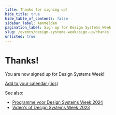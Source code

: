 ```yaml
---
title: Thanks for signing up!
hide_title: true
hide_table_of_contents: false
sidebar_label: Aanmelden
pagination_label: Sign up for Design Systems Week
slug: /events/design-systems-week/sign-up/thanks
unlisted: true
---
```


# Thanks!

You are now signed up for Design Systems Week!

[Add to your calendar (.ics)](/heartbeat/heartbeat.ics)

See also:

- [Programme voor Design Systems Week 2024](/events/design-systems-week-2024/en/program)
- [Video's of Design Systems Week 2023](/events/design-systems-week-2023/en/program)
